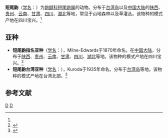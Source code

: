 {{Speciesbox
| taxon = Anourosorex squamipes
| status = lc
| status_system = IUCN3.1
| image = Anourosorex squamips yamashinai (adult) PShaner 2011-5-4.png
| binomial_authority = (Milne-Edwards, 1870)<ref name='id40'>{{cite web| url =http://www.bioinfo.cn/db05/BjdwSpecies.php?action=view&id=40| title =短尾鼩| work =《中国动物物种编目数据库》| publisher =中国科学院微生物研究所| author =中国科学院动物研究所| accessdate =2009-03-27| deadurl =yes| archiveurl =https://web.archive.org/web/20160305001351/http://www.bioinfo.cn/db05/BjdwSpecies.php?action=view&id=40| archivedate =2016-03-05}}</ref>
}}

'''短尾鼩'''（[[学名|学名]]：{{lang|la|''Anourosorex squamipes''}}）为[[鼩鼱科|鼩鼱科]][[短尾鼩属|短尾鼩属]]的动物。分布于[[台湾岛|台湾岛]]以及[[中国大陆|中国大陆]]的[[陕西|陕西]]、[[贵州|贵州]]、[[云南|云南]]、[[甘肃|甘肃]]、[[四川|四川]]、[[湖北|湖北]]等地，常见于山地森林以及草灌丛。该物种的模式产地在四川宝兴。<ref name='id40'/>

==亚种==
*'''短尾鼩指名亚种'''（[[学名|学名]]：{{lang|la|''Anourosorex squamipes squamipes''}}），Milne-Edwards于1870年命名。在[[中国大陆|中国大陆]]，分布于[[陕西|陕西]]、[[贵州|贵州]]、[[云南|云南]]、[[甘肃|甘肃]]、[[四川|四川]]、[[湖北|湖北]]等地。该物种的模式产地在四川宝兴。<ref name='id41'>{{cite web| url =http://www.bioinfo.cn/db05/BjdwSpecies.php?action=view&id=41| title =短尾鼩指名亚种| work =《中国动物物种编目数据库》| publisher =中国科学院微生物研究所| author =中国科学院动物研究所| accessdate =2009-03-27| deadurl =yes| archiveurl =https://web.archive.org/web/20160305100551/http://www.bioinfo.cn/db05/BjdwSpecies.php?action=view&id=41| archivedate =2016-03-05}}</ref>
*'''短尾鼩台湾亚种'''（[[学名|学名]]：{{lang|la|''Anourosorex squamipes yamashinai''}}），Kuroda于1935年命名。分布于[[台湾岛|台湾岛]]等地。该物种的模式产地在台湾北部。<ref name='id42'>{{cite web| url =http://www.bioinfo.cn/db05/BjdwSpecies.php?action=view&id=42| title =短尾鼩台湾亚种| work =《中国动物物种编目数据库》| publisher =中国科学院微生物研究所| author =中国科学院动物研究所| accessdate =2009-03-27| deadurl =yes| archiveurl =https://web.archive.org/web/20160305033111/http://www.bioinfo.cn/db05/BjdwSpecies.php?action=view&id=42| archivedate =2016-03-05}}</ref>

== 参考文献 ==
{{reflist}}

{{Taxonbar}}

[[Category:短尾鼩属|D]]
[[Category:1870年描述的动物|D]]